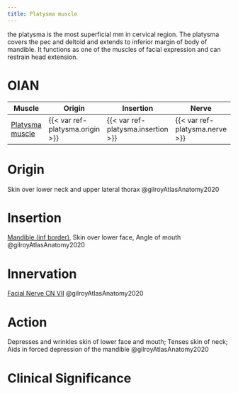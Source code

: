 ```yaml
---
title: Platysma muscle
---
```


the platysma is the most superficial mm in cervical region.
The platysma covers the pec and deltoid and extends to inferior margin of body of mandible.
It functions as one of the muscles of facial expression and can restrain head extension.


# OIAN

| Muscle  | Origin | Insertion | Nerve | Action |
|------|--------|-------|----------|--------|
| [Platysma muscle]({{< var ref-platysma.path >}}) | {{< var ref-platysma.origin >}} | {{< var ref-platysma.insertion >}} | {{< var ref-platysma.nerve >}} | {{< var ref-platysma.action >}} |

# Origin
Skin over lower neck and upper lateral thorax @gilroyAtlasAnatomy2020

# Insertion
[Mandible (inf border)]({{< var ref-mandible-bone.path >}}), Skin over lower face, Angle of mouth @gilroyAtlasAnatomy2020

# Innervation

[Facial Nerve CN VII]({{< var ref-cn7.path >}}) @gilroyAtlasAnatomy2020

# Action
Depresses and wrinkles skin of lower face and mouth; Tenses skin of neck; Aids in forced depression of the mandible @gilroyAtlasAnatomy2020

# Clinical Significance


